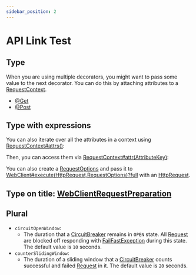 ```yaml
---
sidebar_position: 2
---
```


# API Link Test

## Type

When you are using multiple decorators, you might want to pass some value to the next decorator.
You can do this by attaching attributes to a [RequestContext](type).

- [@Get](type)
- [@Post](type)

## Type with expressions

You can also iterate over all the attributes in a context using [RequestContext#attrs()](type):

Then, you can access them via [RequestContext#attr(AttributeKey)](type):

You can also create a [RequestOptions](type) and pass it
to [WebClient#execute(HttpRequest,RequestOptions)?full](type) with an [HttpRequest](type).

## Type on title: [WebClientRequestPreparation](type)

## Plural

- `circuitOpenWindow`:
  - The duration that a [CircuitBreaker](type) remains in `OPEN` state. All [Request](typeplural) are blocked
    off responding with [FailFastException](type) during this state. The default value is `10` seconds.
- `counterSlidingWindow`:
  - The duration of a sliding window that a [CircuitBreaker](type) counts successful and failed [Request](typeplural) in it. The default value is `20` seconds.

